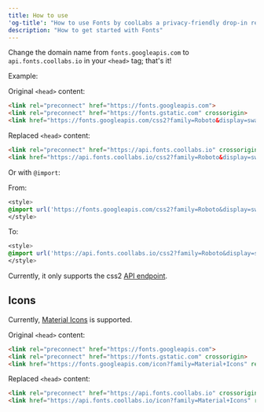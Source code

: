 ```yaml
---
title: How to use
'og-title': "How to use Fonts by coolLabs a privacy-friendly drop-in replacement for Google Fonts."
description: "How to get started with Fonts"
---
```


Change the domain name from `fonts.googleapis.com` to `api.fonts.coollabs.io` in your `<head>` tag; that's it!

Example:

Original `<head>` content:
```html
<link rel="preconnect" href="https://fonts.googleapis.com">
<link rel="preconnect" href="https://fonts.gstatic.com" crossorigin>
<link href="https://fonts.googleapis.com/css2?family=Roboto&display=swap" rel="stylesheet">
```

Replaced `<head>` content:
```html
<link rel="preconnect" href="https://api.fonts.coollabs.io" crossorigin>
<link href="https://api.fonts.coollabs.io/css2?family=Roboto&display=swap" rel="stylesheet">
```

Or with `@import`:

From:
```css
<style>
@import url('https://fonts.googleapis.com/css2?family=Roboto&display=swap');
</style>
```

To: 
```css
<style>
@import url('https://api.fonts.coollabs.io/css2?family=Roboto&display=swap');
</style>
```

Currently, it only supports the css2 [API endpoint](https://developers.google.com/fonts/docs/css2).

## Icons

Currently, [Material Icons](https://fonts.google.com/icons) is supported.

Original `<head>` content:
```html
<link rel="preconnect" href="https://fonts.googleapis.com">
<link rel="preconnect" href="https://fonts.gstatic.com" crossorigin>
<link href="https://fonts.googleapis.com/icon?family=Material+Icons" rel="stylesheet">
```

Replaced `<head>` content:
```html
<link rel="preconnect" href="https://api.fonts.coollabs.io" crossorigin>
<link href="https://api.fonts.coollabs.io/icon?family=Material+Icons" rel="stylesheet">
```